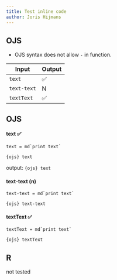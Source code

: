 ```yaml
---
title: Test inline code
author: Joris Hijmans
---
```


## OJS

-   OJS syntax does not allow `-` in function.



| **Input**   | **Output** |
|-------------|------------|
| `text`      | ✅          |
| `text-text` | N          |
| `textText`  | ✅          |


::: {.panel-tabset group="language"}
## OJS

#### text ✅

```ojs
text = md`print text`
```

`{ojs} text`

output: `{ojs} text`

#### text-text (n)

```ojs
text-text = md`print text`
```

`{ojs} text-text`

#### textText ✅

```ojs
textText = md`print text`
```

`{ojs} textText`

## R

not tested
:::




